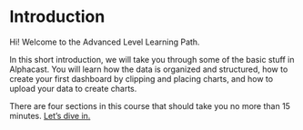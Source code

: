 # Introduction
 
Hi! Welcome to the Advanced Level Learning Path. 

In this short introduction, we will take you through some of the basic stuff in Alphacast. You will learn how the data is organized and structured, how to create your first dashboard by clipping and placing charts, and how to upload your data to create charts.

There are four sections in this course that should take you no more than 15 minutes. [Let’s dive in.](https://auth.alphacast.io/u/login?state=hKFo2SBnTmpfaElUczNpd2pLOTJkQ1I1SG5YRnpZakoyYXN4NqFur3VuaXZlcnNhbC1sb2dpbqN0aWTZIGY0c1Y0R1YxMU00WkhQaDk3QkpnMEl3dVJYNEozTW5Co2NpZNkgWXhpYkFCZmVBWWVzNlgxaWo4MHdIV3pKaFd6RE5TRE8)

